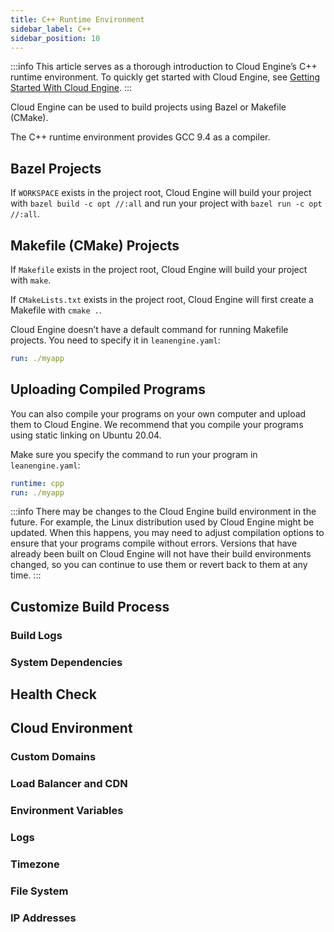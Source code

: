 ```yaml
---
title: C++ Runtime Environment
sidebar_label: C++
sidebar_position: 10
---
```



:::info
This article serves as a thorough introduction to Cloud Engine’s C++ runtime environment. To quickly get started with Cloud Engine, see [Getting Started With Cloud Engine](/sdk/engine/deploy/getting-started).
:::

Cloud Engine can be used to build projects using Bazel or Makefile (CMake).

The C++ runtime environment provides GCC 9.4 as a compiler.

## Bazel Projects

If `WORKSPACE` exists in the project root, Cloud Engine will build your project with `bazel build -c opt //:all` and run your project with `bazel run -c opt //:all`.

## Makefile (CMake) Projects

If `Makefile` exists in the project root, Cloud Engine will build your project with `make`.

If `CMakeLists.txt` exists in the project root, Cloud Engine will first create a Makefile with `cmake .`.

Cloud Engine doesn’t have a default command for running Makefile projects. You need to specify it in `leanengine.yaml`:

```yaml title='leanengine.yaml'
run: ./myapp
```

## Uploading Compiled Programs

You can also compile your programs on your own computer and upload them to Cloud Engine. We recommend that you compile your programs using static linking on Ubuntu 20.04.

Make sure you specify the command to run your program in `leanengine.yaml`:

```yaml title='leanengine.yaml'
runtime: cpp
run: ./myapp
```

:::info
There may be changes to the Cloud Engine build environment in the future. For example, the Linux distribution used by Cloud Engine might be updated. When this happens, you may need to adjust compilation options to ensure that your programs compile without errors. Versions that have already been built on Cloud Engine will not have their build environments changed, so you can continue to use them or revert back to them at any time.
:::

## Customize Build Process

<BuildingScripts />

### Build Logs

<BuildingBuildLogs />

### System Dependencies

<BuildingSystemDependencies />

## Health Check

<CloudHealthCheck />

## Cloud Environment

### Custom Domains

<CloudCustomDomain />

### Load Balancer and CDN

<CloudLoadBalancer only="cpp" />

### Environment Variables

<CloudEnvironments />

### Logs

<CloudLogs only="cpp" />

### Timezone

<CloudTimezone />

### File System

<CloudFilesystem />

### IP Addresses

<CloudInternetAddress />
